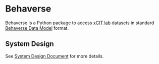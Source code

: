 
# Behaverse

Behaverse is a Python package to access [xCIT lab](https://xcit.org) datasets in standard [Behaverse Data Model](https://behaverse.org/data/model/) format.

## System Design

See [System Design Document](system_design.qmd) for more details.
